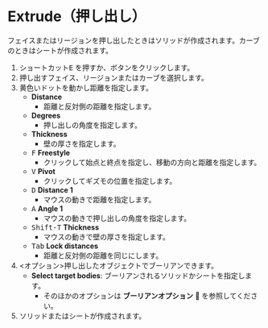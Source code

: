 
# Extrude（押し出し）

<Reference shortcut="E" command="Extrude" button="コマンドバー右" />



フェイスまたはリージョンを押し出したときはソリッドが作成されます。カーブのときはシートが作成されます。

1. ショートカット<kbd>E</kbd> を押すか、ボタンをクリックします。
2. 押し出すフェイス、リージョンまたはカーブを選択します。
3. 黄色いドットを動かし距離を指定します。
   - **Distance**
      - 距離と反対側の距離を指定します。
   - **Degrees**
      - 押し出しの角度を指定します。
   - **Thickness**
      - 壁の厚さを指定します。
   - <kbd>F</kbd> **Freestyle**
      - クリックして始点と終点を指定し、移動の方向と距離を指定します。
   - <kbd>V</kbd> **Pivot**
      - クリックしてギズモの位置を指定します。
   - <kbd>D</kbd> **Distance 1**
      - マウスの動きで距離を指定します。
   - <kbd>A</kbd> **Angle 1** 
      - マウスの動きで押し出しの角度を指定します。
   - <kbd>Shift-T</kbd> **Thickness**
      - マウスの動きで壁の厚さを指定します。
   - <kbd>Tab</kbd> **Lock distances**
      - 距離と反対側の距離を同じにします。
4. \<オプション\>押し出したオブジェクトでブーリアンできます。
   - **Select target bodies**: ブーリアンされるソリッドかシートを指定します。
      - そのほかのオプションは **ブーリアンオプション** 🚧 を参照してください。
5. ソリッドまたはシートが作成されます。






